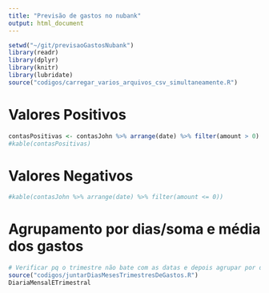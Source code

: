 ```yaml
---
title: "Previsão de gastos no nubank"
output: html_document
---
```


```r
setwd("~/git/previsaoGastosNubank")
library(readr)
library(dplyr)
library(knitr)
library(lubridate)
source("codigos/carregar_varios_arquivos_csv_simultaneamente.R")
```

# Valores Positivos
```r
contasPositivas <- contasJohn %>% arrange(date) %>% filter(amount > 0)
#kable(contasPositivas)
```

# Valores Negativos
```r
#kable(contasJohn %>% arrange(date) %>% filter(amount <= 0))
```

# Agrupamento por dias/soma e média dos gastos
```r
# Verificar pq o trimestre não bate com as datas e depois agrupar por dias novamente, para enviar ao modelo
source("codigos/juntarDiasMesesTrimestresDeGastos.R")
DiariaMensalETrimestral
```
